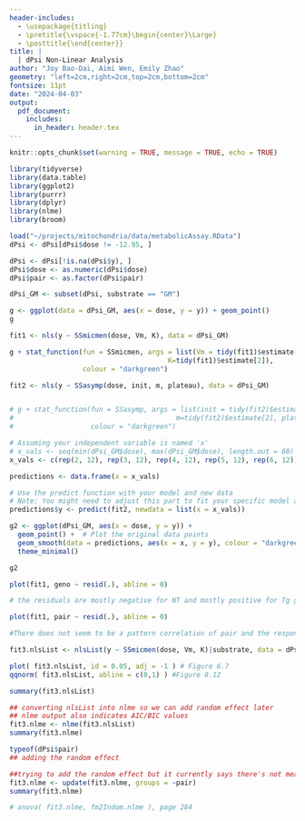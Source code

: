 ```yaml
---
header-includes:
  - \usepackage{titling}
  - \pretitle{\vspace{-1.77cm}\begin{center}\Large}
  - \posttitle{\end{center}}
title: |
  | dPsi Non-Linear Analysis
author: "Joy Bao-Dai, Aimi Wen, Emily Zhao"
geometry: "left=2cm,right=2cm,top=2cm,bottom=2cm"
fontsize: 11pt
date: "2024-04-03"
output:
  pdf_document:
    includes:
      in_header: header.tex
---
```


```r
knitr::opts_chunk$set(warning = TRUE, message = TRUE, echo = TRUE)
```


```r

library(tidyverse)
library(data.table)
library(ggplot2)
library(purrr)
library(dplyr)
library(nlme)
library(broom)

```

```r
load("~/projects/mitochondria/data/metabolicAssay.RData")
dPsi <- dPsi[dPsi$dose != -12.95, ]

dPsi <- dPsi[!is.na(dPsi$y), ]
dPsi$dose <- as.numeric(dPsi$dose)
dPsi$pair <- as.factor(dPsi$pair)

dPsi_GM <- subset(dPsi, substrate == "GM")

```

```r

g <- ggplot(data = dPsi_GM, aes(x = dose, y = y)) + geom_point()
g

```


```r

fit1 <- nls(y ~ SSmicmen(dose, Vm, K), data = dPsi_GM)

g + stat_function(fun = SSmicmen, args = list(Vm = tidy(fit1)$estimate[1],
                                       K=tidy(fit1)$estimate[2]), 
                  colour = "darkgreen")
```

```r

fit2 <- nls(y ~ SSasymp(dose, init, m, plateau), data = dPsi_GM)


# g + stat_function(fun = SSasymp, args = list(init = tidy(fit2)$estimate[1],
#                                        m=tidy(fit2)$estimate[2], plateau=tidy(fit2)$estimate[3]),
#                   colour = "darkgreen")

# Assuming your independent variable is named 'x'
# x_vals <- seq(min(dPsi_GM$dose), max(dPsi_GM$dose), length.out = 60)
x_vals <- c(rep(2, 12), rep(3, 12), rep(4, 12), rep(5, 12), rep(6, 12))

predictions <- data.frame(x = x_vals)

# Use the predict function with your model and new data
# Note: You might need to adjust this part to fit your specific model and data structure
predictions$y <- predict(fit2, newdata = list(x = x_vals))

g2 <- ggplot(dPsi_GM, aes(x = dose, y = y)) +
  geom_point() +  # Plot the original data points
  geom_smooth(data = predictions, aes(x = x, y = y), colour = "darkgreen") +  # Add the model curve
  theme_minimal()

g2
```


```r
plot(fit1, geno ~ resid(.), abline = 0)

# the residuals are mostly negative for NT and mostly positive for Tg giving strong evidence that a "genotype" effect should be included in the model
```

```r
plot(fit1, pair ~ resid(.), abline = 0)

#There does not seem to be a pattern correlation of pair and the response as the residuals are both positive and negative for all pairs, so we'll apply pair as a random effect if possible
```

```r

fit3.nlsList <- nlsList(y ~ SSmicmen(dose, Vm, K)|substrate, data = dPsi)

plot( fit3.nlsList, id = 0.05, adj = -1 ) # Figure 6.7
qqnorm( fit3.nlsList, abline = c(0,1) ) #Figure 8.12

summary(fit3.nlsList)


```

```r

## converting nlsList into nlme so we can add random effect later
## nlme output also indicates AIC/BIC values
fit3.nlme <- nlme(fit3.nlsList)
summary(fit3.nlme)


```




```r

typeof(dPsi$pair) 
## adding the random effect

##trying to add the random effect but it currently says there's not meanin
fit3.nlme <- update(fit3.nlme, groups = ~pair)
summary(fit3.nlme)

```

```r


# anova( fit3.nlme, fm2Indom.nlme ), page 284
```

